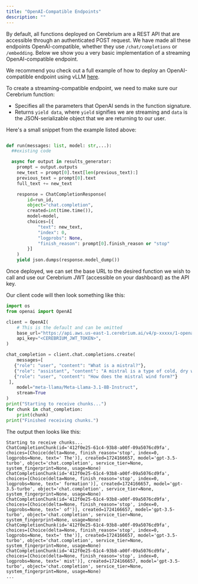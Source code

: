 ```yaml
---
title: "OpenAI-Compatible Endpoints"
description: ""
---
```


By default, all functions deployed on Cerebrium are a REST API that are accessible through an authenticated POST request. We have made all these endpoints OpenAI-compatible, whether they use `/chat/completions` or `/embedding`. Below we show you a very basic implementation of a streaming OpenAI-compatible endpoint.

We recommend you check out a full example of how to deploy an OpenAI-compatible endpoint using vLLM [here](https://github.com/CerebriumAI/examples/tree/master/5-large-language-models/1-openai-compatible-endpoint).

To create a streaming-compatible endpoint, we need to make sure our Cerebrium function:

- Specifies all the parameters that OpenAI sends in the function signature.
- Returns `yield data`, where `yield` signifies we are streaming and `data` is the JSON-serializable
  object that we are returning to our user.

Here's a small snippet from the example listed above:

```python

def run(messages: list, model: str,...):
  ##existing code

  async for output in results_generator:
    prompt = output.outputs
    new_text = prompt[0].text[len(previous_text):]
    previous_text = prompt[0].text
    full_text += new_text

    response = ChatCompletionResponse(
        id=run_id,
        object="chat.completion",
        created=int(time.time()),
        model=model,
        choices=[{
            "text": new_text,
            "index": 0,
            "logprobs": None,
            "finish_reason": prompt[0].finish_reason or "stop"
        }]
    )
    yield json.dumps(response.model_dump())
```

Once deployed, we can set the base URL to the desired function we wish to call and use our Cerebrium JWT (accessible on your dashboard) as the API key.

Our client code will then look something like this:

```python
import os
from openai import OpenAI

client = OpenAI(
    # This is the default and can be omitted
    base_url="https://api.aws.us-east-1.cerebrium.ai/v4/p-xxxxx/1-openai-compatible-endpoint/run", ##This is the name of the function you are calling
    api_key="<CEREBRIUM_JWT_TOKEN>",
)

chat_completion = client.chat.completions.create(
    messages=[
   {"role": "user", "content": "What is a mistral?"},
   {"role": "assistant", "content": "A mistral is a type of cold, dry wind that blows across the southern slopes of the Alps from the Valais region of Switzerland into the Ligurian Sea near Genoa. It is known for its strong and steady gusts, sometimes reaching up to 60 miles per hour."},
   {"role": "user", "content": "How does the mistral wind form?"}
 ],
    model="meta-llama/Meta-Llama-3.1-8B-Instruct",
    stream=True
)
print("Starting to receive chunks...")
for chunk in chat_completion:
    print(chunk)
print("Finished receiving chunks.")
```

The output then looks like this:

```
Starting to receive chunks...
ChatCompletionChunk(id='412f0e25-61c4-93b8-a00f-09a5076cd9fa', choices=[Choice(delta=None, finish_reason='stop', index=0, logprobs=None, text=' The')], created=1724166657, model='gpt-3.5-turbo', object='chat.completion', service_tier=None, system_fingerprint=None, usage=None)
ChatCompletionChunk(id='412f0e25-61c4-93b8-a00f-09a5076cd9fa', choices=[Choice(delta=None, finish_reason='stop', index=0, logprobs=None, text=' formation')], created=1724166657, model='gpt-3.5-turbo', object='chat.completion', service_tier=None, system_fingerprint=None, usage=None)
ChatCompletionChunk(id='412f0e25-61c4-93b8-a00f-09a5076cd9fa', choices=[Choice(delta=None, finish_reason='stop', index=0, logprobs=None, text=' of')], created=1724166657, model='gpt-3.5-turbo', object='chat.completion', service_tier=None, system_fingerprint=None, usage=None)
ChatCompletionChunk(id='412f0e25-61c4-93b8-a00f-09a5076cd9fa', choices=[Choice(delta=None, finish_reason='stop', index=0, logprobs=None, text=' the')], created=1724166657, model='gpt-3.5-turbo', object='chat.completion', service_tier=None, system_fingerprint=None, usage=None)
ChatCompletionChunk(id='412f0e25-61c4-93b8-a00f-09a5076cd9fa', choices=[Choice(delta=None, finish_reason='stop', index=0, logprobs=None, text=' mist')], created=1724166657, model='gpt-3.5-turbo', object='chat.completion', service_tier=None, system_fingerprint=None, usage=None)
...
```
